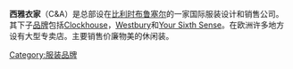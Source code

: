 {{Unreferenced|time=2020-06-21T04:48:48+00:00}}
{{Infobox company
| company_name = 西雅衣家 <br> C&A Europe
| company_logo = C&A logo.svg
| company_type = [[私人公司|私人公司]]
| foundation = 1841年
| founder = 
| location = {{BEL}}[[布魯塞爾|布魯塞爾]]
| key_people = Lucas Brenninkmeijer（行政總裁）<br>Knut Bruggemann（[[Executive_Officer|Executive]]）<br>Thorsten Rolfes（[[Executive_Officer|Executive]]）
| parent = Cofra Holding AG
| industry = [[Retail|Retail Clothing Stores]]<br>Fashion<br>[[Retail_Banking|Retail Banking]]
| products = Clothing<br>[[Consumer_Credit|Consumer Credit]]
| revenue = {{profit}} 81億美元 (2010)
| operating_income = 
| net_income = 
| num_employees = 34,000
| homepage = [http://www.c-and-a.com/ www.c-and-a.com]
| intl = yes
}}

'''西雅衣家'''（C&A）是总部设在[[比利时|比利时]][[布鲁塞尔|布鲁塞尔]]的一家国际服装设计和销售公司。其下子[[品牌|品牌]]包括[[Clockhouse|Clockhouse]]，[[Westbury|Westbury]]和[[Your_Sixth_Sense|Your Sixth Sense]]。在欧洲许多地方设有大型专卖店。主要销售价廉物美的休闲装。

{{company-stub}}
[[Category:服装品牌|Category:服装品牌]]